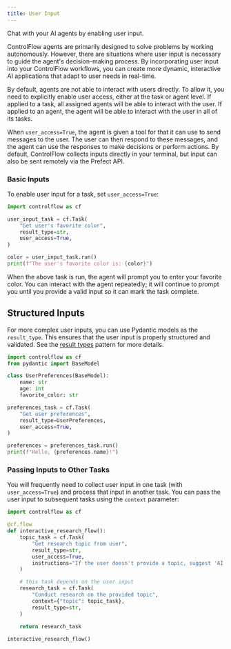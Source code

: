 ```yaml
---
title: User Input
---
```


<Tip>
Chat with your AI agents by enabling user input.
</Tip>

ControlFlow agents are primarily designed to solve problems by working autonomously. However, there are situations where user input is necessary to guide the agent's decision-making process. By incorporating user input into your ControlFlow workflows, you can create more dynamic, interactive AI applications that adapt to user needs in real-time.

By default, agents are not able to interact with users directly. To allow it, you need to explicitly enable user access, either at the task or agent level. If applied to a task, all assigned agents will be able to interact with the user. If applied to an agent, the agent will be able to interact with the user in all of its tasks.

When `user_access=True`, the agent is given a tool for that it can use to send messages to the user. The user can then respond to these messages, and the agent can use the responses to make decisions or perform actions. By default, ControlFlow collects inputs directly in your terminal, but input can also be sent remotely via the Prefect API.


### Basic Inputs

To enable user input for a task, set `user_access=True`:

```python
import controlflow as cf

user_input_task = cf.Task(
    "Get user's favorite color",
    result_type=str,
    user_access=True,
)

color = user_input_task.run()
print(f"The user's favorite color is: {color}")
```

When the above task is run, the agent will prompt you to enter your favorite color. You can interact with the agent repeatedly; it will continue to prompt you until you provide a valid input so it can mark the task complete.

## Structured Inputs

For more complex user inputs, you can use Pydantic models as the `result_type`. This ensures that the user input is properly structured and validated. See the [result types](#result-types) pattern for more details.

```python
import controlflow as cf
from pydantic import BaseModel

class UserPreferences(BaseModel):
    name: str
    age: int
    favorite_color: str

preferences_task = cf.Task(
    "Get user preferences",
    result_type=UserPreferences,
    user_access=True,
)

preferences = preferences_task.run()
print(f"Hello, {preferences.name}!")
```

### Passing Inputs to Other Tasks

You will frequently need to collect user input in one task (with `user_access=True`) and process that input in another task. You can pass the user input to subsequent tasks using the `context` parameter:

```python
import controlflow as cf

@cf.flow
def interactive_research_flow():
    topic_task = cf.Task(
        "Get research topic from user",
        result_type=str,
        user_access=True,
        instructions="If the user doesn't provide a topic, suggest 'AI'.",
    )

    # this task depends on the user input    
    research_task = cf.Task(
        "Conduct research on the provided topic",
        context={"topic": topic_task},
        result_type=str,
    )
        
    return research_task

interactive_research_flow()
```
